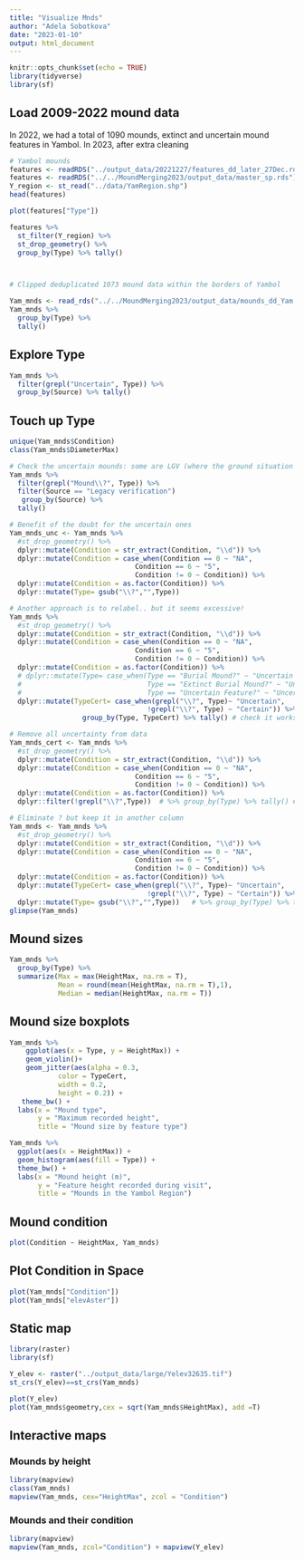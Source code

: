 ```yaml
---
title: "Visualize Mnds"
author: "Adela Sobotkova"
date: "2023-01-10"
output: html_document
---
```


```r
knitr::opts_chunk$set(echo = TRUE)
library(tidyverse)
library(sf)
```
## Load 2009-2022 mound data

In 2022, we had a total of 1090 mounds, extinct and uncertain mound features in Yambol.
In 2023, after extra cleaning
```r
# Yambol mounds
features <- readRDS("../output_data/20221227/features_dd_later_27Dec.rds") # dataset is most recent from 27/12/2022 and deduplicated
features <- readRDS("../../MoundMerging2023/output_data/master_sp.rds") # 
Y_region <- st_read("../data/YamRegion.shp")
head(features)

plot(features["Type"])

features %>% 
  st_filter(Y_region) %>% 
  st_drop_geometry() %>% 
  group_by(Type) %>% tally()



# Clipped deduplicated 1073 mound data within the borders of Yambol

Yam_mnds <- read_rds("../../MoundMerging2023/output_data/mounds_dd_Yam.rds")
Yam_mnds %>% 
  group_by(Type) %>% 
  tally()
```
## Explore Type

```r
Yam_mnds %>% 
  filter(grepl("Uncertain", Type)) %>% 
  group_by(Source) %>% tally()
```

## Touch up Type 

```r
unique(Yam_mnds$Condition)
class(Yam_mnds$DiameterMax)

# Check the uncertain mounds: some are LGV (where the ground situation is equivocal) or survey mounds, which are small...
Yam_mnds %>% 
  filter(grepl("Mound\\?", Type)) %>% 
  filter(Source == "Legacy verification")
   group_by(Source) %>% 
  tally()

```

```r
# Benefit of the doubt for the uncertain ones
Yam_mnds_unc <- Yam_mnds %>%
  #st_drop_geometry() %>%  
  dplyr::mutate(Condition = str_extract(Condition, "\\d")) %>%
  dplyr::mutate(Condition = case_when(Condition == 0 ~ "NA",
                               Condition == 6 ~ "5",
                               Condition != 0 ~ Condition)) %>% 
  dplyr::mutate(Condition = as.factor(Condition)) %>% 
  dplyr::mutate(Type= gsub("\\?","",Type)) 

```

```r
# Another approach is to relabel.. but it seems excessive!
Yam_mnds %>%
  #st_drop_geometry() %>%  
  dplyr::mutate(Condition = str_extract(Condition, "\\d")) %>%
  dplyr::mutate(Condition = case_when(Condition == 0 ~ "NA",
                               Condition == 6 ~ "5",
                               Condition != 0 ~ Condition)) %>% 
  dplyr::mutate(Condition = as.factor(Condition)) %>% 
  # dplyr::mutate(Type= case_when(Type == "Burial Mound?" ~ "Uncertain Feature",
  #                               Type == "Extinct Burial Mound?" ~ "Uncertain Feature",
  #                               Type == "Uncertain Feature?" ~ "Uncertain Feature"))
  dplyr::mutate(TypeCert= case_when(grepl("\\?", Type)~ "Uncertain",
                                  !grepl("\\?", Type) ~ "Certain")) %>% 
                  group_by(Type, TypeCert) %>% tally() # check it works glimpse()
```


```r
# Remove all uncertainty from data
Yam_mnds_cert <- Yam_mnds %>%
  #st_drop_geometry() %>%  
  dplyr::mutate(Condition = str_extract(Condition, "\\d")) %>%
  dplyr::mutate(Condition = case_when(Condition == 0 ~ "NA",
                               Condition == 6 ~ "5",
                               Condition != 0 ~ Condition)) %>% 
  dplyr::mutate(Condition = as.factor(Condition)) %>% 
  dplyr::filter(!grepl("\\?",Type))  # %>% group_by(Type) %>% tally() # check it works
```

```r
# Eliminate ? but keep it in another column
Yam_mnds <- Yam_mnds %>%
  #st_drop_geometry() %>%  
  dplyr::mutate(Condition = str_extract(Condition, "\\d")) %>%
  dplyr::mutate(Condition = case_when(Condition == 0 ~ "NA",
                               Condition == 6 ~ "5",
                               Condition != 0 ~ Condition)) %>% 
  dplyr::mutate(Condition = as.factor(Condition)) %>% 
  dplyr::mutate(TypeCert= case_when(grepl("\\?", Type)~ "Uncertain",
                                  !grepl("\\?", Type) ~ "Certain")) %>% 
  dplyr::mutate(Type= gsub("\\?","",Type))   # %>% group_by(Type) %>% tally() # check it works
glimpse(Yam_mnds)
```

## Mound sizes
```r
Yam_mnds %>%
  group_by(Type) %>%
  summarize(Max = max(HeightMax, na.rm = T), 
            Mean = round(mean(HeightMax, na.rm = T),1),
            Median = median(HeightMax, na.rm = T))

```
## Mound size boxplots
```r
Yam_mnds %>%
    ggplot(aes(x = Type, y = HeightMax)) +
    geom_violin()+
    geom_jitter(aes(alpha = 0.3,
    		color = TypeCert,
    		width = 0.2,
    		height = 0.2)) +
   theme_bw() +
  labs(x = "Mound type",
       y = "Maximum recorded height",
       title = "Mound size by feature type")
```

```r
Yam_mnds %>% 
  ggplot(aes(x = HeightMax)) +
  geom_histogram(aes(fill = Type)) +
  theme_bw() +
  labs(x = "Mound height (m)",
       y = "Feature height recorded during visit",
       title = "Mounds in the Yambol Region")
```


## Mound condition

```r
plot(Condition ~ HeightMax, Yam_mnds)
```
## Plot Condition in Space

```r
plot(Yam_mnds["Condition"])
plot(Yam_mnds["elevAster"])
```

## Static map
```r
library(raster)
library(sf)

Y_elev <- raster("../output_data/large/Yelev32635.tif")
st_crs(Y_elev)==st_crs(Yam_mnds)

plot(Y_elev)
plot(Yam_mnds$geometry,cex = sqrt(Yam_mnds$HeightMax), add =T)
```

## Interactive maps

### Mounds by height

```r
library(mapview)
class(Yam_mnds)
mapview(Yam_mnds, cex="HeightMax", zcol = "Condition")
```

### Mounds and their condition
```r
library(mapview)
mapview(Yam_mnds, zcol="Condition") + mapview(Y_elev)
```

